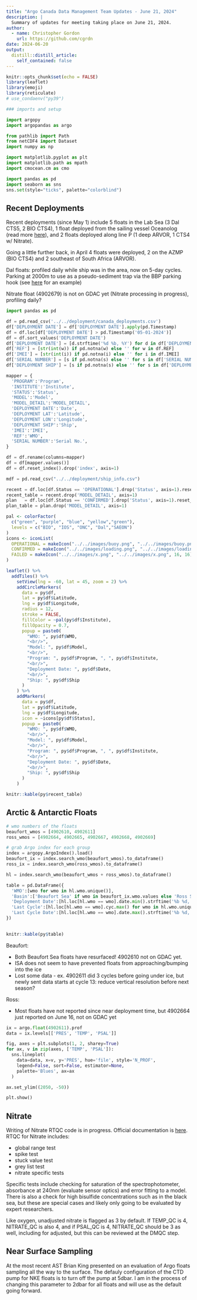 ```yaml
---
title: "Argo Canada Data Management Team Updates - June 21, 2024"
description: |
  Summary of updates for meeting taking place on June 21, 2024.
author:
  - name: Christopher Gordon
    url: https://github.com/cgrdn
date: 2024-06-20
output:
  distill::distill_article:
    self_contained: false
---
```



```r
knitr::opts_chunk$set(echo = FALSE)
library(leaflet)
library(emoji)
library(reticulate)
# use_condaenv("py39")
```

```python
### imports and setup

import argopy
import argopandas as argo

from pathlib import Path
from netCDF4 import Dataset
import numpy as np

import matplotlib.pyplot as plt
import matplotlib.path as mpath
import cmocean.cm as cmo

import pandas as pd
import seaborn as sns
sns.set(style="ticks", palette="colorblind")
```

## Recent Deployments

Recent deployments (since May 1) include 5 floats in the Lab Sea (3 Dal CTS5, 2 BIO CTS4), 1 float deployed from the sailing vessel Oceanolog (read more [here](https://sailforscience.com/a-day/)), and 2 floats deployed along line P (1 deep ARVOR, 1 CTS4 w/ Nitrate).

Going a little further back, in April 4 floats were deployed, 2 on the AZMP (BIO CTS4) and 2 southeast of South Africa (ARVOR).

Dal floats: profiled daily while ship was in the area, now on 5-day cycles. Parking at 2000m to use as a pseudo-sediment trap via the BBP parking hook (see [here](https://argocanada.github.io/blog/posts/2023-12-05-implementing-updated-backscatter-rtqc/#parking-hook-test) for an example)

Nitrate float (4902679) is not on GDAC yet (Nitrate processing in progress), profiling daily?

```python
import pandas as pd

df = pd.read_csv('../../deployment/canada_deployments.csv')
df['DEPLOYMENT DATE'] = df['DEPLOYMENT DATE'].apply(pd.Timestamp)
df = df.loc[df['DEPLOYMENT DATE'] > pd.Timestamp('05-01-2024')]
df = df.sort_values('DEPLOYMENT DATE')
df['DEPLOYMENT DATE'] = [d.strftime('%d %b, %Y') for d in df['DEPLOYMENT DATE']]
df['REF'] = [str(int(w)) if pd.notna(w) else '' for w in df.REF]
df['IMEI'] = [str(int(i)) if pd.notna(i) else '' for i in df.IMEI]
df['SERIAL NUMBER'] = [s if pd.notna(s) else '' for s in df['SERIAL NUMBER']]
df['DEPLOYMENT SHIP'] = [s if pd.notna(s) else '' for s in df['DEPLOYMENT SHIP']]

mapper = {
  'PROGRAM':'Program',
  'INSTITUTE':'Institute',
  'STATUS':'Status',
  'MODEL':'Model',
  'MODEL_DETAIL':'MODEL_DETAIL',
  'DEPLOYMENT DATE':'Date',
  'DEPLOYMENT LAT':'Latitude',
  'DEPLOYMENT LON':'Longitude',
  'DEPLOYMENT SHIP':'Ship',
  'IMEI':'IMEI',
  'REF':'WMO',
  'SERIAL NUMBER':'Serial No.',
}

df = df.rename(columns=mapper)
df = df[mapper.values()]
df = df.reset_index().drop('index', axis=1)

mdf = pd.read_csv("../../deployment/ship_info.csv")

recent = df.loc[df.Status == 'OPERATIONAL'].drop('Status', axis=1).reset_index().drop('index', axis=1)
recent_table = recent.drop('MODEL_DETAIL', axis=1)
plan   = df.loc[df.Status == 'CONFIRMED'].drop('Status', axis=1).reset_index().drop('index', axis=1)
plan_table = plan.drop('MODEL_DETAIL', axis=1)
```

```r
pal <- colorFactor(
  c("green", "purple", "blue", "yellow","green"),
  levels = c("BIO", "IOS", "ONC", "Dal","SAEON")
)
icons <- iconList(
  OPERATIONAL = makeIcon("../../images/buoy.png", "../../images/buoy.png", 16, 16),
  CONFIRMED = makeIcon("../../images/loading.png", "../../images/loading.png", 16, 16),
  FAILED = makeIcon("../../images/x.png", "../../images/x.png", 16, 16)
)

leaflet() %>%
  addTiles() %>%
    setView(lng = -60, lat = 45, zoom = 2) %>%
    addCircleMarkers(
      data = py$df,
      lat = py$df$Latitude,
      lng = py$df$Longitude,
      radius = 12,
      stroke = FALSE,
      fillColor = ~pal(py$df$Institute),
      fillOpacity = 0.7,
      popup = paste0(
        "WMO: ", py$df$WMO,
        "<br/>",
        "Model: ", py$df$Model,
        "<br/>",
        "Program: ", py$df$Program, ", ", py$df$Institute,
        "<br/>",
        "Deployment Date: ", py$df$Date,
        "<br/>",
        "Ship: ", py$df$Ship
      )
    ) %>%
    addMarkers(
      data = py$df,
      lat = py$df$Latitude,
      lng = py$df$Longitude,
      icon = ~icons[py$df$Status],
      popup = paste0(
        "WMO: ", py$df$WMO,
        "<br/>",
        "Model: ", py$df$Model,
        "<br/>",
        "Program: ", py$df$Program, ", ", py$df$Institute,
        "<br/>",
        "Deployment Date: ", py$df$Date,
        "<br/>",
        "Ship: ", py$df$Ship
      )
    )

knitr::kable(py$recent_table)
```

## Arctic & Antarctic Floats

```python
# wmo numbers of the floats
beaufort_wmos = [4902610, 4902611]
ross_wmos = [4902664, 4902665, 4902667, 4902668, 4902669]

# grab Argo index for each group
index = argopy.ArgoIndex().load()
beaufort_ix = index.search_wmo(beaufort_wmos).to_dataframe()
ross_ix = index.search_wmo(ross_wmos).to_dataframe()

hl = index.search_wmo(beaufort_wmos + ross_wmos).to_dataframe()

table = pd.DataFrame({
  'WMO':[wmo for wmo in hl.wmo.unique()],
  'Basin':['Beaufort Sea' if wmo in beaufort_ix.wmo.values else 'Ross Sea' for wmo in hl.wmo.unique()],
  'Deployment Date':[hl.loc[hl.wmo == wmo].date.min().strftime('%b %d, %Y') for wmo in hl.wmo.unique()],
  'Last Cycle':[hl.loc[hl.wmo == wmo].cyc.max() for wmo in hl.wmo.unique()],
  'Last Cycle Date':[hl.loc[hl.wmo == wmo].date.max().strftime('%b %d, %Y') for wmo in hl.wmo.unique()],
})
  
```

```r
knitr::kable(py$table)
```

Beaufort:

- Both Beaufort Sea floats have resurfaced! 4902610 not on GDAC yet.
- ISA does not seem to have prevented floats from approaching/bumping into the ice
- Lost some data - ex. 4902611 did 3 cycles before going under ice, but newly sent data starts at cycle 13: reduce vertical resolution before next season?

Ross:

- Most floats have not reported since near deployment time, but 4902664 just reported on June 16, not on GDAC yet


```python

ix = argo.float(4902611).prof
data = ix.levels[['PRES', 'TEMP', 'PSAL']]

fig, axes = plt.subplots(1, 2, sharey=True)
for ax, v in zip(axes, ['TEMP', 'PSAL']):
  sns.lineplot(
    data=data, x=v, y='PRES', hue='file', style='N_PROF',
    legend=False, sort=False, estimator=None,
    palette='Blues', ax=ax
  )

ax.set_ylim((2050, -50))
```

```python
plt.show()
```

## Nitrate

Writing of Nitrate RTQC code is in progress. Official documentation is [here](https://archimer.ifremer.fr/doc/00732/84370/89380.pdf). RTQC for Nitrate includes: 

- global range test
- spike test
- stuck value test
- grey list test
- nitrate specific tests

Specific tests include checking for saturation of the spectrophotometer, absorbance at 240nm (evaluate sensor optics) and error fitting to a model. There is also a check for high bisulfide concentrations such as in the black sea, but these are special cases and likely only going to be evaluated by expert researchers. 

Like oxygen, unadjusted nitrate is flagged as 3 by default. If TEMP_QC is 4, NITRATE_QC is also 4, and if PSAL_QC is 4, NITRATE_QC should be 3 as well, including for adjusted, but this can be reviewed at the DMQC step. 

## Near Surface Sampling

At the most recent AST Brian King presented on an evaluation of Argo floats sampling all the way to the surface. The defauly configuration of the CTD pump for NKE floats is to turn off the pump at 5dbar. I am in the process of changing this parameter to 2dbar for all floats and will use as the default going forward. 
